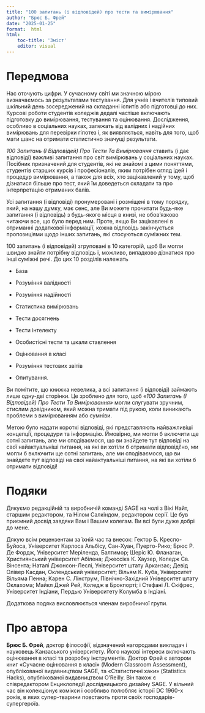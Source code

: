 ---
title: "100 запитань (і відповідей) про тести та вимірювання"
author: "Брюс Б. Фрей"
date: "2025-01-25"
format:  html
html:
    toc-title: 'Зміст'
    editor: visual
---

# Передмова

Нас оточують цифри. У сучасному світі ми значною мірою визначаємось за результатами тестування. Для учнів і вчителів типовий шкільний день зосереджений на складанні іспитів або підготовці до них. Курсові роботи студентів коледжів дедалі частіше включають підготовку до вимірювання, тестування та оцінювання. Дослідження, особливо в соціальних науках, залежать від валідних і надійних вимірювань для перевірки гіпотез і, як виявляється, навіть для того, щоб мати шанс на отримати статистично значущі результати.

*100 Запитань (І Відповідей) Про Тести Та Вимірювання* ставить (і дає відповіді) важливі запитання про світ вимірювань у соціальних науках. Посібник призначений для студентів, які не знайомі з цими поняттями, студентів старших курсів і професіоналів, яким потрібен огляд ідей і процедур вимірювання, а також для всіх, хто зацікавлений у тому, щоб дізнатися більше про тест, який їм доведеться складати та про інтерпретацію отриманих балів.

Усі запитання (і відповіді) пронумеровані і розміщені в тому порядку, який, на нашу думку, має сенс, але Ви можете прочитати будь-яке запитання (і відповідь) з будь-якого місця в книзі, не обов'язково читаючи все, що було перед ним. Проте, якщо Ви зацікавлені в отриманні додаткової інформації, кожна відповідь закінчується пропозиціями щодо інших запитань, які стосуються суміжних тем.

100 запитань (і відповідей) згруповані в 10 категорій, щоб Ви могли швидко знайти потрібну відповідь і, можливо, випадково дізнатися про інші суміжні речі. До цих 10 розділів належать

-   База

-   Розуміння валідності

-   Розуміння надійності

-   Статистика вимірювань

-   Тести досягнень

-   Тести інтелекту

-   Особистісні тести та шкали ставлення

-   Оцінювання в класі

-   Розуміння тестових звітів

-   Опитування.

Ви помітите, що книжка невелика, а всі запитання (і відповіді) займають лише одну-дві сторінки. Це зроблено для того, щоб *«100 Запитань (І Відповідей) Про Тести Та Вимірювання»* могли слугувати зручним, стислим довідником, який можна тримати під рукою, коли виникають проблеми з вимірюванням або сумніви.

Метою було надати короткі відповіді, які представляють найважливіші концепції, процедури та інформацію. Ймовірно, ми могли б включити ще сотні запитань, але ми сподіваємося, що ви знайдете тут відповіді на свої найактуальніші питання, на які ви хотіли б отримати відповіді!но, ми могли б включити ще сотні запитань, але ми сподіваємося, що ви знайдете тут відповіді на свої найактуальніші питання, на які ви хотіли б отримати відповіді!

# Подяки

Дякуємо редакційній та виробничій команді SAGE на чолі з Вікі Найт, старшим редактором, та Нілом Салкіндом, редактором серії. Це був приємний досвід завдяки Вам і Вашим колегам. Ви всі були дуже добрі до мене.

Дякую всім рецензентам за їхній час та внесок: Гектор Б. Креспо-Буйоса, Університет Карлоса Альбісу, Сан-Хуан, Пуерто-Рико; Брюс Р. Де Фордж, Університет Меріленда, Балтимор; Шеріс Ю. Фланаган, Християнський університет Абілена; Джессіка К. Хаузер, Коледж Св. Вінсента; Наталі Джонсон-Леслі, Університет штату Арканзас; Девід Олівер Касдан, Оклендський університет; Вільям К. Куба, Університет Вільяма Пенна; Карен С. Лінструм, Північно-Західний Університет штату Оклахома; Майкл Джей Рей, Коледж в Брокпорті; і Стефані Л. Скіфрес, Університет Індіани, Пердью Університету Колумба в Індіані.

Додаткова подяка висловлюється членам виробничої групи.

# Про автора

**Брюс Б. Фрей**, доктор філософії, відзначений нагородами викладач і науковець Канзаського університету. Його наукові інтереси включають оцінювання в класі та розробку інструментів. Доктор Фрей є автором книг «Сучасне оцінювання в класі» (Modern Classroom Assessment), опублікованої видавництвом SAGE, та «Статистичні хаки» (Statistics Hacks), опублікованої видавництвом O'Reilly. Він також є співредактором Енциклопедії дослідницького дизайну SAGE. У вільний час він колекціонує комікси і особливо полюбляє історії DC 1960-х років, в яких супер-тварини повстають проти своїх господарів-супергероїв.
